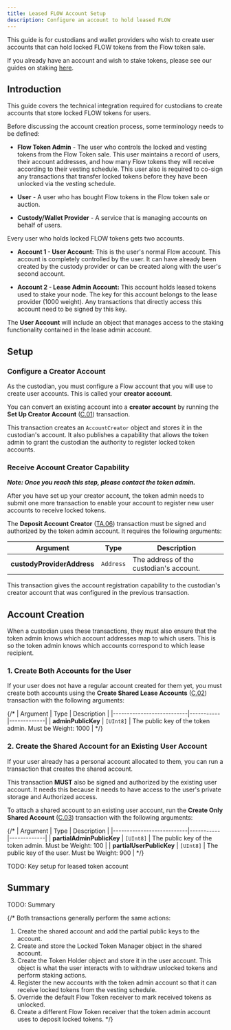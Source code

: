 ```yaml
---
title: Leased FLOW Account Setup
description: Configure an account to hold leased FLOW
---
```


<Callout type="warning">

  This guide is for custodians and wallet providers who wish to create user accounts 
  that can hold locked FLOW tokens from the Flow token sale.

  If you already have an account and wish to stake tokens, 
  please see our guides on staking [here](../staking/index.md).

</Callout>

## Introduction

This guide covers the technical integration required for custodians to create
accounts that store locked FLOW tokens for users.

Before discussing the account creation process, some terminology needs to be defined:

- **Flow Token Admin** - The user who controls the locked and vesting tokens from the 
Flow Token sale. This user maintains a record of users, their account addresses, 
and how many Flow tokens they will receive according to their vesting schedule.
This user also is required to co-sign any transactions that transfer locked tokens
before they have been unlocked via the vesting schedule.

- **User** - A user who has bought Flow tokens in the Flow token sale or auction.

- **Custody/Wallet Provider** - A service that is managing accounts on behalf of users.

Every user who holds locked FLOW tokens gets two accounts.

- **Account 1 - User Account:** This is the user's normal Flow account. 
This account is completely controlled by the user. It can have already been created by 
the custody provider or can be created along with the user's second account.

- **Account 2 - Lease Admin Account:** This account holds leased tokens used to stake your node. The key for this 
account belongs to the lease provider (1000 weight). Any transactions that directly access this account need to be signed
by this key.

The **User Account** will include an object that manages access to 
the staking functionality contained in the lease admin account.

## Setup

### Configure a Creator Account

As the custodian, you must configure a Flow account that you will use to 
create user accounts. This is called your **creator account**.

You can convert an existing account into a **creator account** by running
the **Set Up Creator Account** ([C.01](../../../cadence/core-contracts/locked-tokens.mdx#custodian)) transaction.

This transaction creates an `AccountCreator` object and stores it in the custodian's account.
It also publishes a capability that allows the token admin to grant the custodian 
the authority to register locked token accounts.

### Receive Account Creator Capability

_**Note: Once you reach this step, please contact the token admin.**_

After you have set up your creator account, 
the token admin needs to submit one more transaction
to enable your account to register new user accounts to receive locked tokens.

The **Deposit Account Creator** ([TA.06](../../../cadence/core-contracts/locked-tokens.mdx#token-admin)) transaction 
must be signed and authorized by the token admin account. It requires the
following arguments:

| Argument                    | Type      | Description |
|-----------------------------|-----------|-------------|
| **custodyProviderAddress**  | `Address` | The address of the custodian's account. |

This transaction gives the account registration capability to the custodian's creator account
that was configured in the previous transaction.

## Account Creation

When a custodian uses these transactions, they must also ensure that 
the token admin knows which account addresses map to which users. This is so the token 
admin knows which accounts correspond to which lease recipient. 

### 1. Create Both Accounts for the User

If your user does not have a regular account created for them yet, you must 
create both accounts using the **Create Shared Lease Accounts** ([C.02](../../../cadence/core-contracts/locked-tokens.mdx#custodian))
transaction with the following arguments:

{/* 
| Argument                  | Type      | Description |
|---------------------------|-----------|-------------|
| **adminPublicKey**        | `[UInt8]` | The public key of the token admin. Must be Weight: 1000 |
*/}

### 2. Create the Shared Account for an Existing User Account

If your user already has a personal account allocated to them, you can run a transaction
that creates the shared account.

<Callout type="warning">

  This transaction **MUST** also be signed and authorized by the existing user account.
  It needs this because it needs to have access to the user's private storage and Authorized access.

</Callout>

To attach a shared account to an existing user account, 
run the **Create Only Shared Account** ([C.03](../../../cadence/core-contracts/locked-tokens.mdx#custodian))
transaction with the following arguments:

{/*
| Argument                  | Type      | Description |
|---------------------------|-----------|-------------|
| **partialAdminPublicKey** | `[UInt8]` | The public key of the token admin. Must be Weight: 100 |
| **partialUserPublicKey**  | `[UInt8]` | The public key of the user. Must be Weight: 900 | 
*/}

TODO: Key setup for leased token account

## Summary 

TODO: Summary

{/*  Both transactions generally perform the same actions:

1. Create the shared account and add the partial public keys to the account.
2. Create and store the Locked Token Manager object in the shared account.
3. Create the Token Holder object and store it in the user account. This object
is what the user interacts with to withdraw unlocked tokens and perform staking actions.
4. Register the new accounts with the token admin account so that 
it can receive locked tokens from the vesting schedule.
5. Override the default Flow Token receiver to mark received tokens as unlocked.
6. Create a different Flow Token receiver that the token admin account uses to deposit locked tokens. 
*/}
